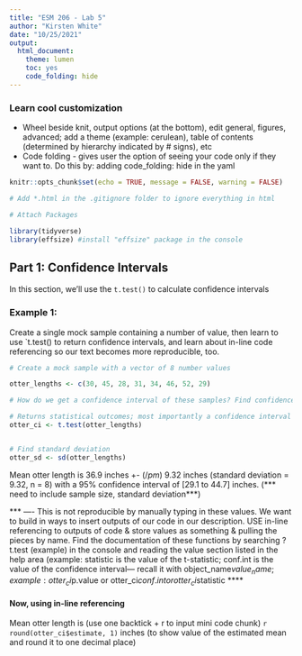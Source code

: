 ```yaml
---
title: "ESM 206 - Lab 5"
author: "Kirsten White"
date: "10/25/2021"
output: 
  html_document: 
    theme: lumen
    toc: yes
    code_folding: hide
---
```


### Learn cool customization 
- Wheel beside knit, output options (at the bottom), edit general, figures, advanced; add a theme (example: cerulean), table of contents (determined by hierarchy indicated by # signs), etc
- Code folding - gives user the option of seeing your code only if they want to. Do this by: adding code_folding: hide in the yaml 

```r
knitr::opts_chunk$set(echo = TRUE, message = FALSE, warning = FALSE)

# Add *.html in the .gitignore folder to ignore everything in html

# Attach Packages

library(tidyverse)
library(effsize) #install "effsize" package in the console 
```

## Part 1: Confidence Intervals

In this section, we'll use the `t.test()` to calculate confidence intervals 

### Example 1: 

Create a single mock sample containing a number of value, then learn to use `t.test()    to return confidence intervals, and learn about in-line code referencing so our text becomes more reproducible, too. 

```r
# Create a mock sample with a vector of 8 number values

otter_lengths <- c(30, 45, 28, 31, 34, 46, 52, 29)

# How do we get a confidence interval of these samples? Find confidence interval by using `t.test()`

# Returns statistical outcomes; most importantly a confidence interval (of 95%) - meaning that, if we took multiple samples and calculated a confidence interval for each, we can expect 95% of those intervals to contain the true population mean; this 29 to 44 will likely contain the population mean 
otter_ci <- t.test(otter_lengths)


# Find standard deviation 
otter_sd <- sd(otter_lengths)
```

Mean otter length is 36.9 inches +- ($/pm$) 9.32 inches (standard deviation = 9.32, n = 8) with a 95% confidence interval of [29.1 to 44.7] inches. (*** need to include sample size, standard deviation***)

*** ---- This is not reproducible by manually typing in these values. We want to build in ways to insert outputs of our code in our description. USE in-line referencing to outputs of code & store values as something & pulling the pieces by name. Find the documentation of these functions by searching ?t.test (example) in the console and reading the value section listed in the help area (example: statistic is the value of the t-statistic; conf.int is the value of the confidence interval--- recall it with object_name$value_name;  example: otter_ci$p.value or otter_ci$conf.int or otter_ci$statistic ****

#### Now, using in-line referencing

Mean otter length is (use one backtick + r to input mini code chunk) `r round(otter_ci$estimate, 1)` inches (to show value of the estimated mean and round it to one decimal place) 

